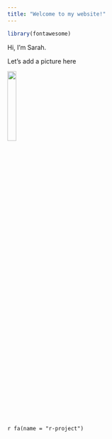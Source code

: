 ```yaml
---
title: "Welcome to my website!"
---
```


```r
library(fontawesome)
```

Hi, I'm Sarah.

Let's add a picture here

![](latte_smile.jpg){width=20%}

`r fa(name = "r-project")`